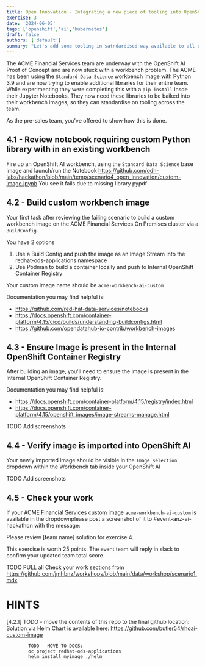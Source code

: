 ```yaml
---
title: Open Innovation - Integrating a new piece of tooling into OpenShift AI Workspace
exercise: 3
date: '2024-06-05'
tags: ['openshift','ai','kubernetes']
draft: false
authors: ['default']
summary: "Let's add some tooling in satndardised way available to all data science users"
---
```


The ACME Financial Services team are underway with the OpenShift AI Proof of Concept and are now stuck with a workbench problem.
The ACME has been using the `Standard Data Science` workbench image with Python 3.9 and are now trying to enable additional libraries for their entire team.
While experimenting they were completing this with a `pip install` insde their Jupyter Notebooks. They now need these libraries to be baiked into their workbench images, so they can standardise on tooling across the team.

As the pre-sales team, you've offered to show how this is done.


## 4.1 - Review notebook requiring custom Python library with in an existing workbench
Fire up an OpenShift AI workbench, using the `Standard Data Science` base image and launch/run the Notebook https://github.com/odh-labs/hackathon/blob/main/temp/scenario4_open_innovation/custom-image.ipynb
You see it fails due to missing library pypdf


## 4.2 - Build custom workbench image
Your first task after reviewing the failing scenario to build a custom workbench image on the ACME Financial Services On Premises cluster via a `BuildConfig`.  

You have 2 options 
1) Use a Build Config and push the image as an Image Stream into the  redhat-ods-applications  namespace
2) Use Podman to build a container locally and push to Internal OpenShift Container Registry

Your custom image name should be `acme-workbench-ai-custom`

Documentation you may find helpful is:
- https://github.com/red-hat-data-services/notebooks
- https://docs.openshift.com/container-platform/4.15/cicd/builds/understanding-buildconfigs.html
- https://github.com/opendatahub-io-contrib/workbench-images


## 4.3 - Ensure Image is present in the Internal OpenShift Container Registry
After building an image, you'll need to ensure the image is present in the Internal OpenShift Container Registry.

Documentation you may find helpful is:
- https://docs.openshift.com/container-platform/4.15/registry/index.html
- https://docs.openshift.com/container-platform/4.15/openshift_images/image-streams-manage.html

TODO Add screenshots

## 4.4 - Verify image is imported into OpenShift AI
Your newly imported image should be visible in the `Image selection` dropdown within the Workbench tab inside your OpenShift AI 

TODO Add screenshots

## 4.5 - Check your work
If your ACME Financial Services custom image  `acme-workbench-ai-custom` is available in the dropdownplease post a screenshot of it to  #event-anz-ai-hackathon with the message:

Please review [team name] solution for exercise 4.

This exercise is worth 25 points. The event team will reply in slack to confirm your updated team total score.


TODO PULL all Check your work sections from https://github.com/jmhbnz/workshops/blob/main/data/workshop/scenario1.mdx


# HINTS
[4.2.1] TODO - move the contents of this repo to the final github location:
Solution via Helm Chart is available here: https://github.com/butler54/rhoai-custom-image

            TODO - MOVE TO DOCS:
            oc project redhat-ods-applications
            helm install myimage ./helm


